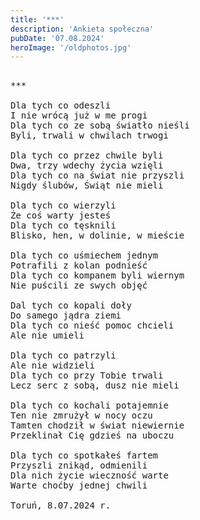 ```yaml
---
title: '***'
description: 'Ankieta społeczna'
pubDate: '07.08.2024'
heroImage: '/oldphotos.jpg'
---
```

<pre>
  
***

Dla tych co odeszli
I nie wrócą już w me progi
Dla tych co ze sobą światło nieśli
Byli, trwali w chwilach trwogi

Dla tych co przez chwile byli 
Dwa, trzy wdechy życia wzięli
Dla tych co na świat nie przyszli
Nigdy ślubów, Świąt nie mieli

Dla tych co wierzyli
Że coś warty jesteś
Dla tych co tęsknili
Blisko, hen, w dolinie, w mieście

Dla tych co uśmiechem jednym
Potrafili z kolan podnieść
Dla tych co kompanem byli wiernym
Nie puścili ze swych objęć

Dal tych co kopali doły
Do samego jądra ziemi
Dla tych co nieść pomoc chcieli
Ale nie umieli

Dla tych co patrzyli 
Ale nie widzieli
Dla tych co przy Tobie trwali
Lecz serc z sobą, dusz nie mieli

Dla tych co kochali potajemnie
Ten nie zmrużył w nocy oczu
Tamten chodził w świat niewiernie
Przeklinał Cię gdzieś na uboczu

Dla tych co spotkałeś fartem
Przyszli znikąd, odmienili
Dla nich życie wieczność warte
Warte choćby jednej chwili

Toruń, 8.07.2024 r.
 

</pre>
